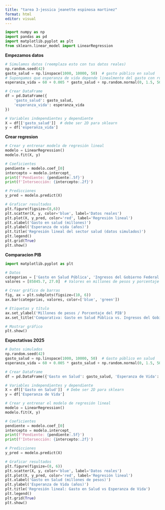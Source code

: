 ---
title: "tarea 3-jessica jeanette espinosa martinez"
format: html
editor: visual
---

```{python}
import numpy as np
import pandas as pd
import matplotlib.pyplot as plt
from sklearn.linear_model import LinearRegression

```

**Empezamos datos**
```{python}
# Simulamos datos (reemplaza esto con tus datos reales)
np.random.seed(42)
gasto_salud = np.linspace(1000, 10000, 50)  # gasto público en salud
# Supongamos que esperanza de vida depende linealmente del gasto con ruido
esperanza_vida = 60 + 0.005 * gasto_salud + np.random.normal(0, 1.5, 50)
```

```{python}
# Crear DataFrame
df = pd.DataFrame({
    'gasto_salud': gasto_salud,
    'esperanza_vida': esperanza_vida
})

# Variables independientes y dependiente
X = df[['gasto_salud']]  # debe ser 2D para sklearn
y = df['esperanza_vida']

```

**Crear regresion**
```{python}

# Crear y entrenar modelo de regresión lineal
modelo = LinearRegression()
modelo.fit(X, y)

# Coeficientes
pendiente = modelo.coef_[0]
intercepto = modelo.intercept_
print(f'Pendiente: {pendiente:.5f}')
print(f'Intersección: {intercepto:.2f}')

# Predicciones
y_pred = modelo.predict(X)

# Graficar resultados
plt.figure(figsize=(8,6))
plt.scatter(X, y, color='blue', label='Datos reales')
plt.plot(X, y_pred, color='red', label='Regresión lineal')
plt.xlabel('Gasto en salud (millones)')
plt.ylabel('Esperanza de vida (años)')
plt.title('Regresión lineal del sector salud (datos simulados)')
plt.legend()
plt.grid(True)
plt.show()
```

**Comparacion PIB**
```{python}
import matplotlib.pyplot as plt

# Datos
categorias = ['Gasto en Salud Pública', 'Ingresos del Gobierno Federal']
valores = [85845.7, 27.0]  # Valores en millones de pesos y porcentaje del PIB

# Crear gráfico de barras
fig, ax = plt.subplots(figsize=(10, 6))
ax.bar(categorias, valores, color=['blue', 'green'])

# Etiquetas y título
ax.set_ylabel('Millones de pesos / Porcentaje del PIB')
ax.set_title('Comparativa: Gasto en Salud Pública vs. Ingresos del Gobierno Federal en 2024')

# Mostrar gráfico
plt.show()
```

**Expectativas 2025**
```{python}
# Datos simulados
np.random.seed(42)
gasto_salud = np.linspace(1000, 10000, 50)  # Gasto público en salud
esperanza_vida = 60 + 0.005 * gasto_salud + np.random.normal(0, 1.5, 50)  # Esperanza de vida

# Crear DataFrame
df = pd.DataFrame({'Gasto en Salud': gasto_salud, 'Esperanza de Vida': esperanza_vida})

# Variables independientes y dependiente
X = df[['Gasto en Salud']]  # Debe ser 2D para sklearn
y = df['Esperanza de Vida']

# Crear y entrenar el modelo de regresión lineal
modelo = LinearRegression()
modelo.fit(X, y)

# Coeficientes
pendiente = modelo.coef_[0]
intercepto = modelo.intercept_
print(f'Pendiente: {pendiente:.5f}')
print(f'Intersección: {intercepto:.2f}')

# Predicciones
y_pred = modelo.predict(X)

# Graficar resultados
plt.figure(figsize=(8, 6))
plt.scatter(X, y, color='blue', label='Datos reales')
plt.plot(X, y_pred, color='red', label='Regresión lineal')
plt.xlabel('Gasto en Salud (millones de pesos)')
plt.ylabel('Esperanza de Vida (años)')
plt.title('Regresión lineal: Gasto en Salud vs Esperanza de Vida')
plt.legend()
plt.grid(True)
plt.show()
```

